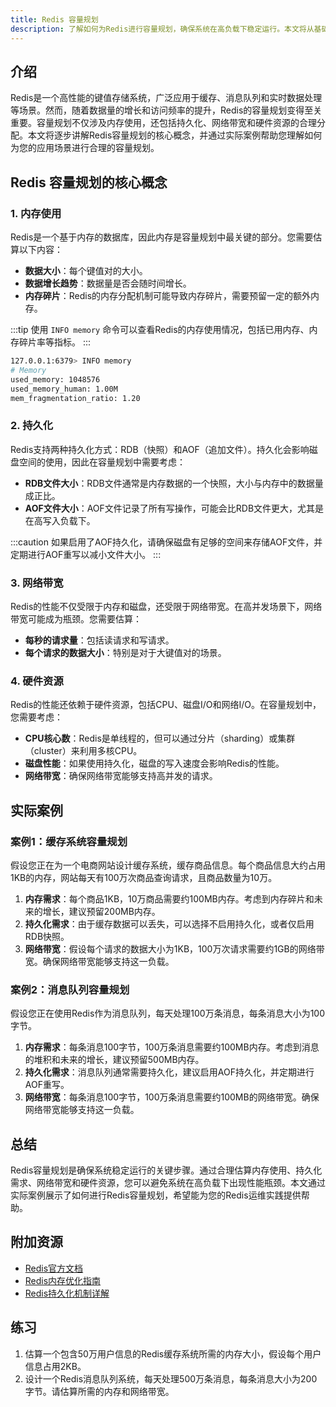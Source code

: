 ```yaml
---
title: Redis 容量规划
description: 了解如何为Redis进行容量规划，确保系统在高负载下稳定运行。本文将从基础概念入手，结合实际案例，帮助初学者掌握Redis容量规划的核心要点。
---
```


## 介绍

Redis是一个高性能的键值存储系统，广泛应用于缓存、消息队列和实时数据处理等场景。然而，随着数据量的增长和访问频率的提升，Redis的容量规划变得至关重要。容量规划不仅涉及内存使用，还包括持久化、网络带宽和硬件资源的合理分配。本文将逐步讲解Redis容量规划的核心概念，并通过实际案例帮助您理解如何为您的应用场景进行合理的容量规划。

## Redis 容量规划的核心概念

### 1. 内存使用

Redis是一个基于内存的数据库，因此内存是容量规划中最关键的部分。您需要估算以下内容：

- **数据大小**：每个键值对的大小。
- **数据增长趋势**：数据量是否会随时间增长。
- **内存碎片**：Redis的内存分配机制可能导致内存碎片，需要预留一定的额外内存。

:::tip
使用 `INFO memory` 命令可以查看Redis的内存使用情况，包括已用内存、内存碎片率等指标。
:::

```bash
127.0.0.1:6379> INFO memory
# Memory
used_memory: 1048576
used_memory_human: 1.00M
mem_fragmentation_ratio: 1.20
```

### 2. 持久化

Redis支持两种持久化方式：RDB（快照）和AOF（追加文件）。持久化会影响磁盘空间的使用，因此在容量规划中需要考虑：

- **RDB文件大小**：RDB文件通常是内存数据的一个快照，大小与内存中的数据量成正比。
- **AOF文件大小**：AOF文件记录了所有写操作，可能会比RDB文件更大，尤其是在高写入负载下。

:::caution
如果启用了AOF持久化，请确保磁盘有足够的空间来存储AOF文件，并定期进行AOF重写以减小文件大小。
:::

### 3. 网络带宽

Redis的性能不仅受限于内存和磁盘，还受限于网络带宽。在高并发场景下，网络带宽可能成为瓶颈。您需要估算：

- **每秒的请求量**：包括读请求和写请求。
- **每个请求的数据大小**：特别是对于大键值对的场景。

### 4. 硬件资源

Redis的性能还依赖于硬件资源，包括CPU、磁盘I/O和网络I/O。在容量规划中，您需要考虑：

- **CPU核心数**：Redis是单线程的，但可以通过分片（sharding）或集群（cluster）来利用多核CPU。
- **磁盘性能**：如果使用持久化，磁盘的写入速度会影响Redis的性能。
- **网络带宽**：确保网络带宽能够支持高并发的请求。

## 实际案例

### 案例1：缓存系统容量规划

假设您正在为一个电商网站设计缓存系统，缓存商品信息。每个商品信息大约占用1KB的内存，网站每天有100万次商品查询请求，且商品数量为10万。

1. **内存需求**：每个商品1KB，10万商品需要约100MB内存。考虑到内存碎片和未来的增长，建议预留200MB内存。
2. **持久化需求**：由于缓存数据可以丢失，可以选择不启用持久化，或者仅启用RDB快照。
3. **网络带宽**：假设每个请求的数据大小为1KB，100万次请求需要约1GB的网络带宽。确保网络带宽能够支持这一负载。

### 案例2：消息队列容量规划

假设您正在使用Redis作为消息队列，每天处理100万条消息，每条消息大小为100字节。

1. **内存需求**：每条消息100字节，100万条消息需要约100MB内存。考虑到消息的堆积和未来的增长，建议预留500MB内存。
2. **持久化需求**：消息队列通常需要持久化，建议启用AOF持久化，并定期进行AOF重写。
3. **网络带宽**：每条消息100字节，100万条消息需要约100MB的网络带宽。确保网络带宽能够支持这一负载。

## 总结

Redis容量规划是确保系统稳定运行的关键步骤。通过合理估算内存使用、持久化需求、网络带宽和硬件资源，您可以避免系统在高负载下出现性能瓶颈。本文通过实际案例展示了如何进行Redis容量规划，希望能为您的Redis运维实践提供帮助。

## 附加资源

- [Redis官方文档](https://redis.io/documentation)
- [Redis内存优化指南](https://redis.io/topics/memory-optimization)
- [Redis持久化机制详解](https://redis.io/topics/persistence)

## 练习

1. 估算一个包含50万用户信息的Redis缓存系统所需的内存大小，假设每个用户信息占用2KB。
2. 设计一个Redis消息队列系统，每天处理500万条消息，每条消息大小为200字节。请估算所需的内存和网络带宽。